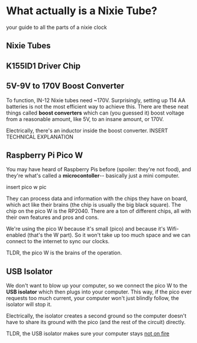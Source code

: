 # What actually is a Nixie Tube?
your guide to all the parts of a nixie clock

## Nixie Tubes

## K155ID1 Driver Chip

## 5V-9V to 170V Boost Converter
To function, IN-12 Nixie tubes need ~170V. Surprisingly, setting up 114 AA batteries is not the most efficient
way to achieve this. There are these neat things called **boost converters** which can (you guessed it) boost
voltage from a reasonable amount, like 5V, to an insane amount, or 170V.

Electrically, there's an inductor inside the boost converter. INSERT TECHNICAL EXPLANATION

## Raspberry Pi Pico W
You may have heard of Raspberry Pis before (spoiler: they're not food), and they're what's called a 
**microcontoller**-- basically just a mini computer. 

insert pico w pic

They can process data and information with the chips they have on board, which act like their brains (the chip 
is usually the big black square). The chip on the pico W is the RP2040. There are a ton of different
chips, all with their own features and pros and cons.

We're using the pico W because it's small (pico) and because it's Wifi-enabled (that's the W
part). So it won't take up too much space and we can connect to the internet to sync our clocks.

TLDR, the pico W is the brains of the operation.


## USB Isolator
We don't want to blow up your computer, so we connect the pico W to the **USB isolator** which then plugs into 
your computer. This way, if the pico ever requests too much current, your computer won't just blindly follow,
the isolator will stop it. 

Electrically, the isolator creates a second ground so the computer doesn't have to
share its ground with the pico (and the rest of the circuit) directly.

TLDR, the USB isolator makes sure your computer stays <u>not on fire</u>